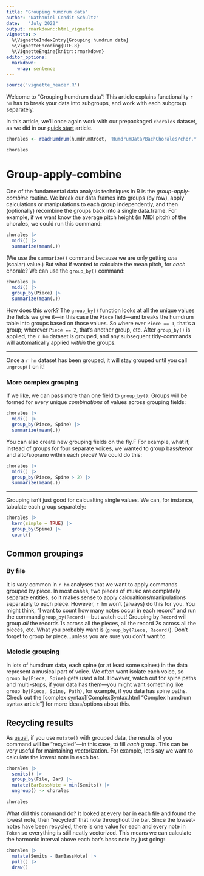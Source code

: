 ```yaml
---
title: "Grouping humdrum data"
author: "Nathaniel Condit-Schultz"
date:   "July 2022"
output: rmarkdown::html_vignette
vignette: >
  %\VignetteIndexEntry{Grouping humdrum data}
  %\VignetteEncoding{UTF-8}
  %\VignetteEngine{knitr::rmarkdown}
editor_options: 
  markdown: 
    wrap: sentence
---
```


```r
source('vignette_header.R')

```

Welcome to "Grouping humdrum data"!
This article explains functionality `r hm` has to break your data into subgroups, and work with each subgroup separately.


In this article, we'll once again work with our prepackaged `chorales` dataset, as we did in our [quick start](GettingStarted.html#quick-start "Getting started with humdrumR article") article.


```r
chorales <- readHumdrum(humdrumRroot, 'HumdrumData/BachChorales/chor.*.krn')

chorales
```




# Group-apply-combine

One of the fundamental data analysis techniques in R is the *group-apply-combine* routine.
We break our data.frames into groups (by row), apply calculations or manipulations to each group independently, and then (optionally) recombine the groups back into a single data.frame.
For example, if we want know the average pitch height (in MIDI pitch) of the chorales, we could run this command:

```r
chorales |>
  midi() |>
  summarize(mean(.))

```

(We use the `summarize()` command because we are only getting *one* (scalar) value.)
But what if wanted to calculate the mean pitch, for *each* chorale?
We can use the `group_by()` command:

```r
chorales |>
  midi() |>
  group_by(Piece) |>
  summarize(mean(.))

```
How does this work?
The `group_by()` function looks at all the unique values the fields we give it---in this case the `Piece` field---and breaks the humdrum table into groups based on those values.
So where ever `Piece == 1`, that's a group; wherever `Piece == 2`, that's another group, etc.
After `group_by()` is applied, the `r hm` dataset is grouped, and any subsequent tidy-commands will automatically applied *within* the groups.

----

Once a `r hm` dataset has been grouped, it will stay grouped until you call `ungroup()` on it!


### More complex grouping

If we like, we can pass more than one field to `group_by()`.
Groups will be formed for every unique *combinations* of values across grouping fields:

```r
chorales |>
  midi() |>
  group_by(Piece, Spine) |>
  summarize(mean(.))

```

You can also create new grouping fields on the fly.F
For example, what if, instead of groups for four separate voices, we wanted to group bass/tenor and alto/soprano within each piece?
We could do this:


```r
chorales |>
  midi() |>
  group_by(Piece, Spine > 2) |>
  summarize(mean(.))

```


----

Grouping isn't just good for calcualting single values.
We can, for instance, tabulate each group separately:

```r
chorales |>
  kern(simple = TRUE) |>
  group_by(Spine) |>
  count() 

```




## Common groupings

### By file

It is *very* common in `r hm` analyses that we want to apply commands grouped by piece.
In most cases, two pieces of music are completely separate entities, so it makes sense to apply calcualtions/manipulations separately to each piece.
However, `r hm` won't (always) do this for you.
You might think, "I want to count how many notes occur in each record" and run the command `group_by(Record)`---but watch out!
Grouping by `Record` will group *all* the records 1s across all the pieces, all the record 2s across all the pieces, etc.
What you probably want is (`group_by(Piece, Record)`).
Don't forget to group by piece...unless you are sure you don't want to.


### Melodic grouping

In lots of humdrum data, each spine (or at least some spines) in the data represent a musical part of voice.
We often want isolate each voice, so `group_by(Piece, Spine)` gets used a lot.
However, watch out for spine paths and multi-stops, if your data has them---you might want something like `group_by(Piece, Spine, Path)`, for example, if you data has spine paths.
Check out the [complex syntax][ComplexSyntax.html "Complex humdrum syntax article"] for more ideas/options about this.




## Recycling results


As [usual](DataFields.html#tidyverse-style "Data fields article, tidyverse style section"), if you use `mutate()` with grouped data, the results of you command will be "recycled"---in this case, to fill *each* group.
This can be very useful for maintaining vectorization.
For example, let's say we want to calculate the lowest note in each bar.



```r

chorales |>
  semits() |>
  group_by(File, Bar) |>
  mutate(BarBassNote = min(Semits)) |>
  ungroup() -> chorales

chorales

```



What did this command do?
It looked at every bar in each file and found the lowest note, then "recycled" that note throughout the bar.
Since the lowset-notes have been recycled, there is one value for each and every note in `Token` so everything is still neatly vectorized.
This means we can calculate the harmonic interval above each bar's bass note by just going:

```r

chorales |>
  mutate(Semits - BarBassNote) |>
  pull() |>
  draw()

```

